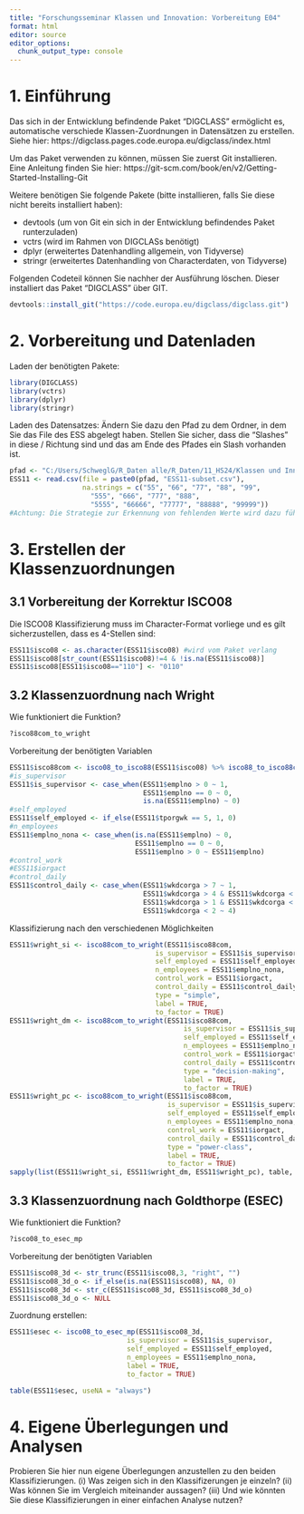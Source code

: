 ```yaml
---
title: "Forschungsseminar Klassen und Innovation: Vorbereitung E04"
format: html
editor: source
editor_options: 
  chunk_output_type: console
---
```


# 1. Einführung

Das sich in der Entwicklung befindende Paket "DIGCLASS" ermöglicht es, automatische verschiede Klassen-Zuordnungen in Datensätzen zu erstellen. Siehe hier: https://digclass.pages.code.europa.eu/digclass/index.html

Um das Paket verwenden zu können, müssen Sie zuerst Git installieren. Eine Anleitung finden Sie hier: https://git-scm.com/book/en/v2/Getting-Started-Installing-Git

Weitere benötigen Sie folgende Pakete (bitte installieren, falls Sie diese nicht bereits installiert haben):

-   devtools (um von Git ein sich in der Entwicklung befindendes Paket runterzuladen)
-   vctrs (wird im Rahmen von DIGCLASs benötigt)
-   dplyr (erweitertes Datenhandling allgemein, von Tidyverse)
-   stringr (erweitertes Datenhandling von Characterdaten, von Tidyverse)

Folgenden Codeteil können Sie nachher der Ausführung löschen. Dieser installiert das Paket "DIGCLASS" über GIT.

```r
devtools::install_git("https://code.europa.eu/digclass/digclass.git")
```

# 2. Vorbereitung und Datenladen

Laden der benötigten Pakete:

```r
library(DIGCLASS)
library(vctrs)
library(dplyr)
library(stringr)
```

Laden des Datensatzes: Ändern Sie dazu den Pfad zu dem Ordner, in dem Sie das File des ESS abgelegt haben. Stellen Sie sicher, dass die "Slashes" in diese / Richtung sind und das am Ende des Pfades ein Slash vorhanden ist.

```r
pfad <- "C:/Users/SchweglG/R_Daten alle/R_Daten/11_HS24/Klassen und Innovation/E04/"
ESS11 <- read.csv(file = paste0(pfad, "ESS11-subset.csv"), 
                  na.strings = c("55", "66", "77", "88", "99",
                    "555", "666", "777", "888",
                    "5555", "66666", "77777", "88888", "99999"))
#Achtung: Die Strategie zur Erkennung von fehlenden Werte wird dazu führen, dass bei Alter die entsprechenden Werte dann NA wären -- ggfs. überprüfen!
```

# 3. Erstellen der Klassenzuordnungen

## 3.1 Vorbereitung der Korrektur ISCO08

Die ISCO08 Klassifizierung muss im Character-Format vorliege und es gilt sicherzustellen, dass es 4-Stellen sind:

```r
ESS11$isco08 <- as.character(ESS11$isco08) #wird vom Paket verlang
ESS11$isco08[str_count(ESS11$isco08)!=4 & !is.na(ESS11$isco08)]
ESS11$isco08[ESS11$isco08=="110"] <- "0110"
```

## 3.2 Klassenzuordnung nach Wright

Wie funktioniert die Funktion?

```r
?isco88com_to_wright
```

Vorbereitung der benötigten Variablen

```r
ESS11$isco88com <- isco08_to_isco88(ESS11$isco08) %>% isco88_to_isco88com()
#is_supervisor
ESS11$is_supervisor <- case_when(ESS11$emplno > 0 ~ 1,
                                 ESS11$emplno == 0 ~ 0,
                                 is.na(ESS11$emplno) ~ 0)
#self_employed
ESS11$self_employed <- if_else(ESS11$tporgwk == 5, 1, 0)
#n_employees
ESS11$emplno_nona <- case_when(is.na(ESS11$emplno) ~ 0, 
                               ESS11$emplno == 0 ~ 0,
                               ESS11$emplno > 0 ~ ESS11$emplno)
#control_work
#ESS11$iorgact
#control_daily
ESS11$control_daily <- case_when(ESS11$wkdcorga > 7 ~ 1,
                                 ESS11$wkdcorga > 4 & ESS11$wkdcorga < 8 ~ 2,
                                 ESS11$wkdcorga > 1 & ESS11$wkdcorga < 5 ~ 3,
                                 ESS11$wkdcorga < 2 ~ 4)
```

Klassifizierung nach den verschiedenen Möglichkeiten

```r
ESS11$wright_si <- isco88com_to_wright(ESS11$isco88com,
                                    is_supervisor = ESS11$is_supervisor,
                                    self_employed = ESS11$self_employed,
                                    n_employees = ESS11$emplno_nona,
                                    control_work = ESS11$iorgact,
                                    control_daily = ESS11$control_daily,
                                    type = "simple",
                                    label = TRUE,
                                    to_factor = TRUE)
ESS11$wright_dm <- isco88com_to_wright(ESS11$isco88com,
                                           is_supervisor = ESS11$is_supervisor,
                                           self_employed = ESS11$self_employed,
                                           n_employees = ESS11$emplno_nona,
                                           control_work = ESS11$iorgact,
                                           control_daily = ESS11$control_daily,
                                           type = "decision-making",
                                           label = TRUE,
                                           to_factor = TRUE)
ESS11$wright_pc <- isco88com_to_wright(ESS11$isco88com,
                                       is_supervisor = ESS11$is_supervisor,
                                       self_employed = ESS11$self_employed,
                                       n_employees = ESS11$emplno_nona,
                                       control_work = ESS11$iorgact,
                                       control_daily = ESS11$control_daily,
                                       type = "power-class",
                                       label = TRUE,
                                       to_factor = TRUE)
sapply(list(ESS11$wright_si, ESS11$wright_dm, ESS11$wright_pc), table, useNA = "always")
```

## 3.3 Klassenzuordnung nach Goldthorpe (ESEC)

Wie funktioniert die Funktion?

```r
?isco08_to_esec_mp
```

Vorbereitung der benötigten Variablen

```r
ESS11$isco08_3d <- str_trunc(ESS11$isco08,3, "right", "")
ESS11$isco08_3d_o <- if_else(is.na(ESS11$isco08), NA, 0)
ESS11$isco08_3d <- str_c(ESS11$isco08_3d, ESS11$isco08_3d_o)
ESS11$isco08_3d_o <- NULL
```

Zuordnung erstellen:

```r
ESS11$esec <- isco08_to_esec_mp(ESS11$isco08_3d,
                             is_supervisor = ESS11$is_supervisor,
                             self_employed = ESS11$self_employed,
                             n_employees = ESS11$emplno_nona,
                             label = TRUE,
                             to_factor = TRUE)

table(ESS11$esec, useNA = "always")
```

# 4. Eigene Überlegungen und Analysen

Probieren Sie hier nun eigene Überlegungen anzustellen zu den beiden Klassifizierungen. (i) Was zeigen sich in den Klassifizerungen je einzeln? (ii) Was können Sie im Vergleich miteinander aussagen? (iii) Und wie könnten Sie diese Klassifizierungen in einer einfachen Analyse nutzen?
